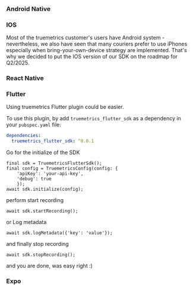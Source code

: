 
### Android Native

### IOS
Most of the truemetrics customer's users have Android system - nevertheless, we also have seen that many couriers prefer to use iPhones especially when bring-your-own-device strategy are implemented. That's why we decided to put the IOS version of our SDK on the roadmap for Q2/2025. 

### React Native

###  Flutter


Using truemetrics Flutter plugin could be easier.

To use this plugin,  by add `truemetrics_flutter_sdk` as a dependency in your `pubspec.yaml` file:

```yaml
dependencies:
  truemetrics_flutter_sdk: ^0.0.1
```
Go for the initialize of the SDK
```
final sdk = TruemetricsFlutterSdk();
final config = TruemetricsConfig(config: {
    'apiKey': 'your-api-key',
    'debug': true
    });
await sdk.initialize(config);
```

perform start recording
```
await sdk.startRecording();
```

or Log metadata
```
await sdk.logMetadata({'key': 'value'});
```

and finally stop recording
```
await sdk.stopRecording();
```

and you are done, was easy right :) 

### Expo



